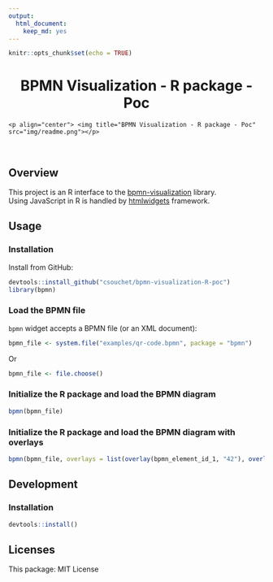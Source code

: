 ```yaml
---
output: 
  html_document: 
    keep_md: yes
---
```


```r
knitr::opts_chunk$set(echo = TRUE)
```

<h1 align="center">BPMN Visualization - R package - Poc</h1>
<div align="center">
    <p align="center"> <img title="BPMN Visualization - R package - Poc" src="img/readme.png"></p>
</div>
<br>

## Overview
This project is an R interface to the [bpmn-visualization](https://github.com/process-analytics/bpmn-visualization-js) library. \
Using JavaScript in R is handled by [htmlwidgets](http://www.htmlwidgets.org/) framework.


## Usage

### Installation
Install from GitHub:
```r
devtools::install_github("csouchet/bpmn-visualization-R-poc")
library(bpmn)
```

### Load the BPMN file
`bpmn` widget accepts a BPMN file (or an XML document):
```r
bpmn_file <- system.file("examples/qr-code.bpmn", package = "bpmn")
```
Or
```r
bpmn_file <- file.choose()
```

### Initialize the R package and load the BPMN diagram
```r
bpmn(bpmn_file)
```

### Initialize the R package and load the BPMN diagram with overlays
```r
bpmn(bpmn_file, overlays = list(overlay(bpmn_element_id_1, "42"), overlay(bpmn_element_id_2, "9")))
```

## Development
### Installation
```r
devtools::install()
```

## Licenses

This package: MIT License

